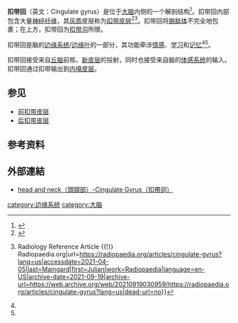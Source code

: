 {{expand|time=2016-11-16T09:17:14+00:00}}
{{Infobox Brain
|Name = 扣带回
|Latin =
|GraySubject =
|GrayPage =
|Image = Gray727_cingulate_gyrus.png
|Caption = 从[[中矢面|中矢面]]看[[大脑|大脑]][[大脑半球|左半球]]的'''扣带回'''（Cingulate gyrus）
|Width = 280
|IsPartOf =
|Components =
|Artery =
|Vein =
|BrainInfoType =
|BrainInfoNumber =
|MeshName =
|MeshNumber =
|DorlandsPre =
|DorlandsSuf =
}}

'''扣带回'''（英文：Cingulate gyrus）是位于[[大脑|大脑]]内侧的一个解剖结构<ref name=":0">{{Cite web|title=Cingulate Gyrus - an overview|url=https://www.sciencedirect.com/topics/psychology/cingulate-gyrus|accessdate=2021-04-05|work=|publisher=ScienceDirect|language=en}}</ref>。扣带回内部包含大量[[神经纤维|神经纤维]]，其[[灰质|灰质]]皮层称为[[扣带皮层|扣带皮层]]<ref>{{Cite book|chapter=Neuroanatomy, Cingulate Cortex|title=StatPearls|url=http://www.ncbi.nlm.nih.gov/books/NBK537077/|publisher=StatPearls Publishing|date=2021|location=Treasure Island (FL)|pmid=30725762|first=Fareed R.|last=Jumah|first2=Rimal H.|last2=Dossani|access-date=2021-04-05|archive-date=2021-12-10|archive-url=https://web.archive.org/web/20211210221509/https://www.ncbi.nlm.nih.gov/books/NBK537077/}}</ref><ref name=":1">{{Cite web|title=Cingulate gyrus {{!}} Radiology Reference Article {{!}} Radiopaedia.org|url=https://radiopaedia.org/articles/cingulate-gyrus?lang=us|accessdate=2021-04-05|last=Maingard|first=Julian|work=Radiopaedia|language=en-US|archive-date=2021-09-19|archive-url=https://web.archive.org/web/20210919030959/https://radiopaedia.org/articles/cingulate-gyrus?lang=us|dead-url=no}}</ref>。扣带回将[[胼胝体|胼胝体]]不完全地包裹；在上方，扣带回为[[扣带沟|扣带沟]]所限。

扣带回是脑的[[边缘系统|边缘系统]]/[[边缘叶|边缘叶]]的一部分，其功能牵涉[[情感|情感]]、[[学习|学习]]和[[记忆|记忆]]<ref name=":0" /><ref name=":1" />。

扣带回接受来自[[丘脑|丘脑]]前核、[[新皮质|新皮层]]的投射，同时也接受来自脑的[[體感系統|体感系统]]的输入。扣带回通过扣带输出到[[内嗅皮层|内嗅皮层]]。

==参见==
*[[前扣带皮层|前扣带皮层]]
*[[后扣带皮层|后扣带皮层]]

== 参考资料 ==
<references />
==外部連結==
*[http://smallcollation.blogspot.com/2013/03/head-and-neck-cingulate-gyrus.html head and neck（頭頸部）-Cingulate Gyrus（扣帶迴）] {{Wayback|url=http://smallcollation.blogspot.com/2013/03/head-and-neck-cingulate-gyrus.html |date=20160314085123 }}
{{端脑}}

[[category:边缘系统|category:边缘系统]]
[[category:大脑|category:大脑]]